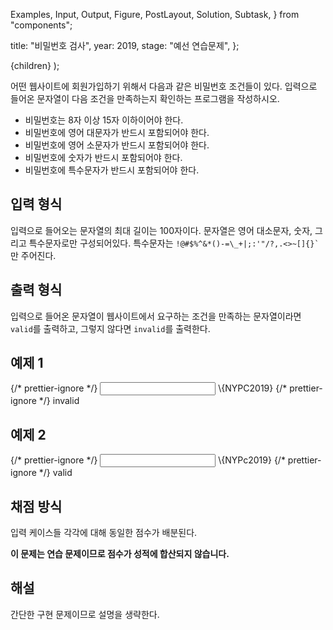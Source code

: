   Examples,
  Input,
  Output,
  Figure,
  PostLayout,
  Solution,
  Subtask,
} from "components";

  title: "비밀번호 검사",
  year: 2019,
  stage: "예선 연습문제",
};

  <PostLayout meta={meta}>{children}</PostLayout>
);

어떤 웹사이트에 회원가입하기 위해서 다음과 같은 비밀번호 조건들이 있다. 입력으로 들어온 문자열이 다음 조건을 만족하는지 확인하는 프로그램을 작성하시오.

- 비밀번호는 8자 이상 15자 이하이어야 한다.
- 비밀번호에 영어 대문자가 반드시 포함되어야 한다.
- 비밀번호에 영어 소문자가 반드시 포함되어야 한다.
- 비밀번호에 숫자가 반드시 포함되어야 한다.
- 비밀번호에 특수문자가 반드시 포함되어야 한다.

## 입력 형식

입력으로 들어오는 문자열의 최대 길이는 $100$자이다. 문자열은 영어 대소문자, 숫자, 그리고 특수문자로만 구성되어있다. 특수문자는 `` !@#$%^&*()-=\_+|;:'"/?,.<>~[]{}` `` 만 주어진다.

## 출력 형식

입력으로 들어온 문자열이 웹사이트에서 요구하는 조건을 만족하는 문자열이라면 `valid`를 출력하고, 그렇지 않다면 `invalid`를 출력한다.

## 예제 1

<Examples>
  {/* prettier-ignore */}
  <Input>
    \{NYPC2019}
  </Input>
  {/* prettier-ignore */}
  <Output>
    invalid
  </Output>
</Examples>

## 예제 2

<Examples>
  {/* prettier-ignore */}
  <Input>
    \{NYPc2019}
  </Input>
  {/* prettier-ignore */}
  <Output>
    valid
  </Output>
</Examples>

## 채점 방식

입력 케이스들 각각에 대해 동일한 점수가 배분된다.

**이 문제는 연습 문제이므로 점수가 성적에 합산되지 않습니다.**

## 해설

<Solution>간단한 구현 문제이므로 설명을 생략한다.</Solution>
